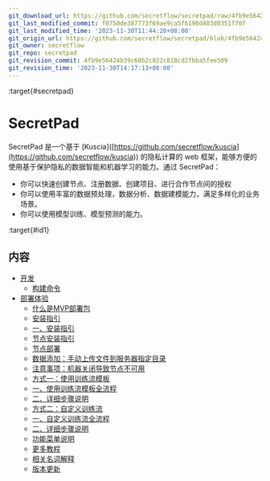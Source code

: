 ```yaml
---
git_download_url: https://github.com/secretflow/secretpad/raw/4fb9e56424b39c68b2c822c818cd2fbba5fee509/docs/index.rst
git_last_modified_commit: f0750de387773f69ae9ca5f6190d483d0351f70f
git_last_modified_time: '2023-11-30T11:44:20+08:00'
git_origin_url: https://github.com/secretflow/secretpad/blob/4fb9e56424b39c68b2c822c818cd2fbba5fee509/docs/index.rst
git_owner: secretflow
git_repo: secretpad
git_revision_commit: 4fb9e56424b39c68b2c822c818cd2fbba5fee509
git_revision_time: '2023-11-30T14:17:13+08:00'
---
```


:target{#secretpad}

# SecretPad

SecretPad 是一个基于 \[Kuscia]\([https://github.com/secretflow/kuscia](https://github.com/secretflow/kuscia)) 的隐私计算的 web 框架，能够方便的使用基于保护隐私的数据智能和机器学习的能力。通过 SecretPad：

- 你可以快速创建节点、注册数据、创建项目、进行合作节点间的授权
- 你可以使用丰富的数据预处理，数据分析、数据建模能力，满足多样化的业务场景。
- 你可以使用模型训练、模型预测的能力。

:target{#id1}

## 内容

<TableOfContents>


  - [开发](development/index.mdx)
    - [构建命令](development/build_secretpad_cn.mdx)
  - [部署体验](deployment_experience/index.mdx)
    - [什么是MVP部署包](deployment_experience/deployment_package.mdx)
    - [安装指引](deployment_experience/platform_installation_guidelines.mdx)
    - [一、安装指引](deployment_experience/platform_installation_guidelines.mdx#id2)
    - [节点安装指引](deployment_experience/node_installation_guidelines.mdx)
    - [节点部署](deployment_experience/node_installation_guidelines.mdx#id2)
    - [数据添加：手动上传文件到服务器指定目录](deployment_experience/node_installation_guidelines.mdx#id4)
    - [注意事项：机器关闭导致节点不可用](deployment_experience/node_installation_guidelines.mdx#id5)
    - [方式一：使用训练流模板](deployment_experience/pipeline_template.mdx)
    - [一、使用训练流模板全流程](deployment_experience/pipeline_template.mdx#id2)
    - [二、详细步骤说明](deployment_experience/pipeline_template.mdx#id3)
    - [方式二：自定义训练流](deployment_experience/pipeline_custom.mdx)
    - [一、自定义训练流全流程](deployment_experience/pipeline_custom.mdx#id2)
    - [二、详细步骤说明](deployment_experience/pipeline_custom.mdx#id3)
    - [功能菜单说明](deployment_experience/menu_description.mdx)
    - [更多教程](deployment_experience/more_tutorials/index.mdx)
    - [相关名词解释](deployment_experience/definition.mdx)
    - [版本更新](deployment_experience/version_update/index.mdx)
</TableOfContents>
